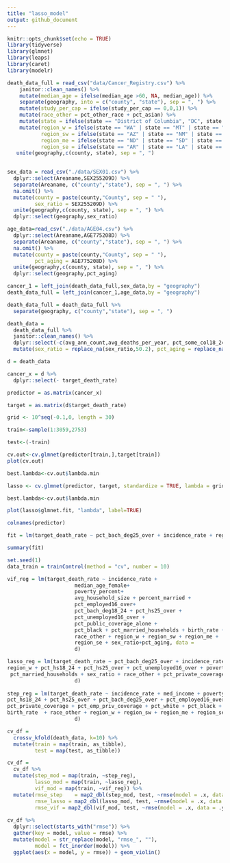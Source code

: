 ```yaml
---
title: "lasso_model"
output: github_document
---
```


```r
knitr::opts_chunk$set(echo = TRUE)
library(tidyverse)
library(glmnet)
library(leaps)
library(caret)
library(modelr)
```

```r
death_data_full = read_csv("data/Cancer_Registry.csv") %>%
    janitor::clean_names() %>%
    mutate(median_age = ifelse(median_age >60, NA, median_age)) %>%
    separate(geography, into = c("county", "state"), sep = ", ") %>%
    mutate(study_per_cap = ifelse(study_per_cap == 0,0,1)) %>%
    mutate(race_other = pct_other_race + pct_asian) %>%
    mutate(state = ifelse(state == "District of Columbia", "DC", state.abb[match(state, state.name)])) %>% 
    mutate(region_w = ifelse(state == "WA" | state == "MT" | state == "ID" | state == "OR" | state == "WY" | state == "NV" | state == "UT" | state == "CO" | state == "CA", 1, 0),
           region_sw = ifelse(state == "AZ" | state == "NM" | state == "TX" | state == "OK", 1, 0),
           region_me = ifelse(state == "ND" | state == "SD" | state == "NE" | state == "KS" | state == "MN" | state == "IA" | state == "MO" | state == "WI" | state == "IL" | state == "MI" | state == "IN" | state == "OH", 1, 0),
           region_se = ifelse(state == "AR" | state == "LA" | state == "MS" | state == "AL" | state == "GA" | state == "FL" | state == "SC" | state == "NC" | state == "TN" | state == "KY" | state == "VA" | state == "WV" | state == "MD" | state == "DC" , 1, 0)) %>% 
   unite(geography,c(county, state), sep = ", ")
    

sex_data = read_csv("./data/SEX01.csv") %>% 
  dplyr::select(Areaname,SEX255209D) %>% 
  separate(Areaname, c("county","state"), sep = ", ") %>% 
  na.omit() %>% 
  mutate(county = paste(county,"County", sep = " "),
         sex_ratio = SEX255209D) %>% 
  unite(geography,c(county, state), sep = ", ") %>% 
  dplyr::select(geography,sex_ratio)

age_data=read_csv("./data/AGE04.csv") %>% 
  dplyr::select(Areaname,AGE775208D) %>% 
  separate(Areaname, c("county","state"), sep = ", ") %>% 
  na.omit() %>% 
  mutate(county = paste(county,"County", sep = " "),
         pct_aging = AGE775208D) %>% 
  unite(geography,c(county, state), sep = ", ") %>% 
  dplyr::select(geography,pct_aging)

cancer_1 = left_join(death_data_full,sex_data,by = "geography")
death_data_full = left_join(cancer_1,age_data,by = "geography") 

death_data_full = death_data_full %>% 
  separate(geography, c("county","state"), sep = ", ")

death_data =
  death_data_full %>%
  janitor::clean_names() %>%
  dplyr::select(-c(avg_ann_count,avg_deaths_per_year, pct_some_col18_24, binned_inc, county, pct_asian, pct_other_race,state)) %>% 
  mutate(sex_ratio = replace_na(sex_ratio,50.2), pct_aging = replace_na(pct_aging,15.58), pct_private_coverage_alone = replace_na(pct_private_coverage_alone,48.48), pct_employed16_over = replace_na(pct_employed16_over,48.48), median_age = replace_na(median_age,40.82))
```

```r
d = death_data

cancer_x = d %>%
  dplyr::select(- target_death_rate)

predictor = as.matrix(cancer_x)

target = as.matrix(d$target_death_rate)

grid <- 10^seq(-0.1,0, length = 30)

train<-sample(1:3059,2753)

test<-(-train)

cv.out<-cv.glmnet(predictor[train,],target[train])
plot(cv.out)

best.lambda<-cv.out$lambda.min

lasso <- cv.glmnet(predictor, target, standardize = TRUE, lambda = grid)

best.lambda<-cv.out$lambda.min

plot(lasso$glmnet.fit, "lambda", label=TRUE)

colnames(predictor)
```


```r
fit = lm(target_death_rate ~ pct_bach_deg25_over + incidence_rate + region_w + pct_hs18_24 + pct_hs25_over + pct_unemployed16_over + poverty_percent + region_se + pct_married_households + sex_ratio + race_other + pct_private_coverage, data = d)

summary(fit)
```

```r
set.seed(1)
data_train = trainControl(method = "cv", number = 10)

vif_reg = lm(target_death_rate ~ incidence_rate +
                      median_age_female+
                      poverty_percent+
                      avg_household_size + percent_married +
                      pct_employed16_over+
                      pct_bach_deg18_24 + pct_hs25_over +
                      pct_unemployed16_over + 
                      pct_public_coverage_alone + 
                      pct_black + pct_married_households + birth_rate +
                      race_other + region_w + region_sw + region_me +
                      region_se + sex_ratio+pct_aging, data =
                      d)

lasso_reg = lm(target_death_rate ~ pct_bach_deg25_over + incidence_rate +
region_w + pct_hs18_24 + pct_hs25_over + pct_unemployed16_over + poverty_percent + region_se +
 pct_married_households + sex_ratio + race_other + pct_private_coverage, data =
                      d)
  
step_reg = lm(target_death_rate ~ incidence_rate + med_income + poverty_percent  + median_age_male + percent_married +
pct_hs18_24 + pct_hs25_over + pct_bach_deg25_over + pct_employed16_over + pct_unemployed16_over  +
pct_private_coverage + pct_emp_priv_coverage + pct_white + pct_black + pct_married_households +
birth_rate  + race_other + region_w + region_sw + region_me + region_se + sex_ratio + pct_aging, data =
                      d)

cv_df =
  crossv_kfold(death_data, k=10) %>% 
  mutate(train = map(train, as_tibble),
         test = map(test, as_tibble))

cv_df = 
  cv_df %>% 
  mutate(step_mod = map(train, ~step_reg),
         lasso_mod = map(train, ~lasso_reg),
         vif_mod = map(train, ~vif_reg)) %>% 
  mutate(rmse_step    = map2_dbl(step_mod, test, ~rmse(model = .x, data = .y)),
         rmse_lasso = map2_dbl(lasso_mod, test, ~rmse(model = .x, data = .y)),
         rmse_vif = map2_dbl(vif_mod, test, ~rmse(model = .x, data = .y)))
  
cv_df %>% 
  dplyr::select(starts_with("rmse")) %>% 
  gather(key = model, value = rmse) %>% 
  mutate(model = str_replace(model, "rmse_", ""),
         model = fct_inorder(model)) %>% 
  ggplot(aes(x = model, y = rmse)) + geom_violin()
```



